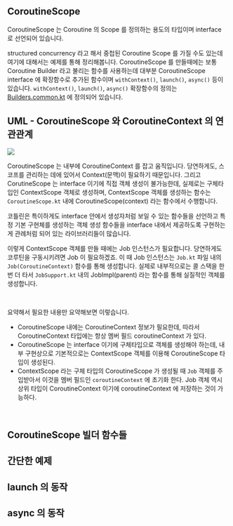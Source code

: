 ## CoroutineScope

CoroutineScope 는 Coroutine 의 Scope 를 정의하는 용도의 타입이며 interface 로 선언되어 있습니다.

structured concurrency 라고 해서 중첩된 Coroutine Scope 를 가질 수도 있는데 여기에 대해서는 예제를 통해 정리해봅니다. CoroutineScope 를 만들때에는 보통 Coroutine Builder 라고 불리는 함수를 사용하는데 대부분 CoroutineScope interface 에 확장함수로 추가된 함수이며 `withContext()`, `launch()`, `async()` 등이 있습니다. `withContext()`, `launch()`, `async()` 확장함수의 정의는 [Builders.common.kt](https://github.com/Kotlin/kotlinx.coroutines/blob/master/kotlinx-coroutines-core/common/src/Builders.common.kt) 에 정의되어 있습니다.<br/>



## UML - CoroutineScope 와 CoroutineContext 의 연관관계

![](./img/what-is-coroutine-scope/uml.png)

CoroutineScope 는 내부에 CoroutineContext 를 잡고 움직입니다. 당연하게도, 스코프를 관리하는 데에 있어서 Context(문맥)이 필요하기 때문입니다. 그리고 CorutineScope 는 interface 이기에 직접 객체 생성이 불가능한데, 실제로는 구체타입인 ContextScope 객체로 생성하며, ContextScope 객체를 생성하는 함수는 `CoroutineScope.kt` 내에 CoroutineScope(context) 라는 함수에서 수행합니다.<br/>

코틀린은 특이하게도 interface 안에서 생성자처럼 보일 수 있는 함수들을 선언하고 특정 기본 구현체를 생성하는 객체 생성 함수들을 interface 내에서 제공하도록 구현하는게 관례처럼 되어 있는 라이브러리들이 많습니다.<br/>

이렇게 ContextScope 객체를 만들 때에는 Job 인스턴스가 필요합니다. 당연하게도 코루틴을 구동시키려면 Job 이 필요하겠죠. 이 때 Job 인스턴스는 `Job.kt` 파일 내의 `Job(CoroutineContext)` 함수를 통해 생성합니다. 실제로 내부적으로는 콜 스택을 한 번 더 타서 `JobSupport.kt` 내의 JobImpl(parent) 라는 함수를 통해 실질적인 객체를 생성합니다.<br/>

<br/>

요약해서 필요한 내용만 요약해보면 이렇습니다.

- CoroutineScope 내에는 CoroutineContext 정보가 필요한데, 따라서 CoroutineContext 타입에는 항상 멤버 필드 coroutineContext 가 있다.
- CoroutineScope 는 interface 이기에 구체타입으로 객체를 생성해야 하는데, 내부 구현상으로 기본적으로는 ContextScope 객체를 이용해 CoroutineScope 타입이 생성된다.
- ContextScope 라는 구체 타입의 CoroutineScope 가 생성될 때 `Job` 객체를 주입받아서 이것을 멤버 필드인 `coroutineContext` 에 초기화 한다. Job 객체 역시 상위 타입이 CoroutineContext 이기에 coroutineContext 에 저장하는 것이 가능하다.

<br/>



## CoroutineScope 빌더 함수들



## 간단한 예제



## launch 의 동작



## async 의 동작

